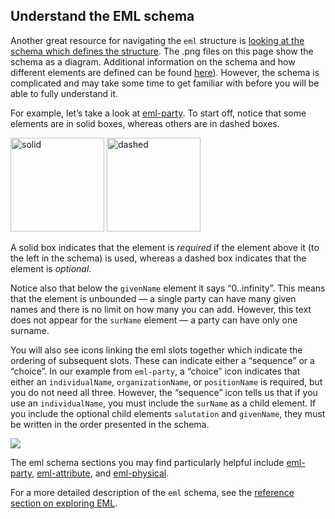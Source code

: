 ## Understand the EML schema

Another great resource for navigating the `eml` structure is [looking at the schema which defines the structure](https://github.com/NCEAS/eml). The .png files on this page show the schema as a diagram. Additional information on the schema and how different elements are defined can be found [here](https://knb.ecoinformatics.org/#external//emlparser/docs/eml-2.1.1/index.html)). However, the schema is complicated and may take some time to get familiar with before you will be able to fully understand it.

For example, let's take a look at [eml-party](https://github.com/NCEAS/eml/blob/master/eml-party.png). To start off, notice that some elements are in solid boxes, whereas others are in dashed boxes.

<img src="../images/eml-surname.png" alt="solid" style="width: 150px;"/>  <img src="../images/eml-givenname.png" alt="dashed" style="width: 150px;"/>

A solid box indicates that the element is _required_ if the element above it (to the left in the schema) is used, whereas a dashed box indicates that the element is _optional_.

Notice also that below the `givenName` element it says "0..infinity". This means that the element is unbounded &mdash; a single party can have many given names and there is no limit on how many you can add. However, this text does not appear for the `surName` element &mdash; a party can have only one surname.

You will also see icons linking the eml slots together which indicate the ordering of subsequent slots. These can indicate either a "sequence" or a "choice". In our example from `eml-party`, a "choice" icon indicates that either an `individualName`, `organizationName`, or `positionName` is required, but you do not need all three. However, the "sequence" icon tells us that if you use an `individualName`, you must include the `surName` as a child element. If you include the optional child elements `salutation` and `givenName`, they must be written in the order presented in the schema.

![](../images/eml-party.png)

The eml schema sections you may find particularly helpful include [eml-party](https://github.com/NCEAS/eml/blob/master/eml-party.png), [eml-attribute](), and [eml-physical]().

For a more detailed description of the `eml` schema, see the [reference section on exploring EML](https://nceas.github.io/datateam-training/reference/explore-eml.html).
